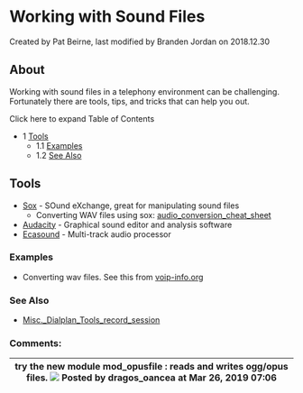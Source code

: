 
# Working with Sound Files 

 Created by  Pat Beirne, last modified by  Branden Jordan on 2018.12.30

## About

Working with sound files in a telephony environment can be challenging. Fortunately there are tools, tips, and tricks that can help you out.

Click here to expand Table of Contents

* 1 [Tools](#-freeswitch--working-with-sound-files-)  
   * 1.1 [Examples](#examples)  
   * 1.2 [See Also](#-freeswitch--working-with-sound-files-)

## Tools

* [Sox](http://sox.sourceforge.net/) \- SOund eXchange, great for manipulating sound files  
   * Converting WAV files using sox: [audio\_conversion\_cheat\_sheet](https://www.stefaanlippens.net/audio%5Fconversion%5Fcheat%5Fsheet/)
* [Audacity](http://audacity.sourceforge.net/) \- Graphical sound editor and analysis software
* [Ecasound](http://ecasound.seul.org/ecasound/)  \- Multi-track audio processor

### **Examples**

* Converting wav files. See this from [voip-info.org](http://voip-info.org)

### **See Also**

* [Misc.\_Dialplan\_Tools\_record\_session](../Modules/mod-dptools/6587110.mdx#about)

### Comments:

| try the new module mod\_opusfile : reads and writes ogg/opus files. ![](/images/icons/contenttypes/comment_16.png) Posted by dragos\_oancea at Mar 26, 2019 07:06 |
| ---------------------------------------------------------------------------------------------------------------------------------------------------------------- |


